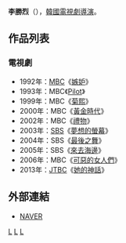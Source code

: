 {{blpsources|time=2017-01-06T04:30:17+00:00}}
{{expand|time=2017-01-06T04:30:17+00:00}}
{{藝人
| 姓名     = 李勝烈
| 類型     = 導演
| 圖片     = 
| 圖片尺寸 = 
| 圖片簡介 = 
| 原名     =  
| 外文名   = 이상엽
| 外文     = ko
| 羅馬拼音 = Lee Seung Ryul
| 英文名   = 
| 綽號     = 
| 其他藝名 = 
| 國籍     = {{ROK}}
| 民族     = 
| 籍貫     = 
| 出生日期 = 
| 出生地點 = 
| 職業     = [[導演|導演]]
| 語言     = [[韓語|韓語]]
| 教育程度 = 
| 配偶     = 
| 出身地   = 
| 出道作   = 
| 出道日期 = 1986年
| 代表作   = 
| 活躍年代 = 
| 經紀公司 = 
}}

'''李勝烈'''（{{lang-ko|'''이상엽'''}}），[[韓國|韓國]][[電視劇|電視劇]][[導演|導演]]。

== 作品列表 ==
=== 電視劇 ===
*1992年：[[文化廣播_(韓國)|MBC]]《[[嫉妒_(電視劇)|嫉妒]]》
*1993年：MBC《[[Pilot_(電視劇)|Pilot]]》
*1999年：MBC《[[菊熙|菊熙]]》
*2000年：MBC《[[黃金時代_(電視劇)|黃金時代]]》
*2002年：MBC《[[禮物_(電視劇)|禮物]]》
*2003年：[[SBS_(韓國)|SBS]]《[[夢想的螢幕|夢想的螢幕]]》
*2004年：SBS《[[最後之舞|最後之舞]]》
*2005年：SBS《[[來去海邊|來去海邊]]》
*2006年：MBC《[[可惡的女人們|可惡的女人們]]》
*2013年：[[JTBC|JTBC]]《[[她的神話|她的神話]]》

== 外部連結 ==
*[http://people.search.naver.com/search.naver?where=nexearch&sm=tab_ppn&query=%EC%9D%B4%EC%8A%B9%EB%A0%AC&os=104637&ie=utf8&key=PeopleService NAVER]{{ko}}
[[Category:韓國導演|L]]
[[Category:韓國電視劇導演|L]]
[[Category:李姓|L]]